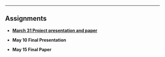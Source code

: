 ***
## Assignments


<ul class="fa-ul">
<li><i class="fa-li fa fa-microphone"></i> [**March 31 Project presentation and paper**](research_idea.html)

<li><i class="fa-li fa fa-microphone"></i>**May  10  Final Presentation** 

<li><i class="fa-li fa fa-file-text-o"></i> **May  15  Final Paper** 

</ul>

